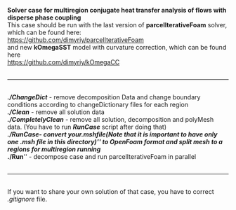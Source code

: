 '''Solver case for multiregion conjugate heat transfer analysis of flows with disperse phase coupling'''<br/>
This case should be run with the last version of '''parcelIterativeFoam''' solver, which can be found here:<br/>
https://github.com/dimyriy/parcelIterativeFoam<br/>
and new '''kOmegaSST''' model with curvature correction, which can be found here<br/>
https://github.com/dimyriy/kOmegaCC<br/>
<br/>
<hr/>
<br/>
'''''./ChangeDict''''' - remove decomposition Data and change boundary conditions according to changeDictionary files for each region<br/>
'''''./Clean''''' - remove all solution data<br/>
'''''./CompletelyClean''''' - remove all solution, decomposition and polyMesh data. (You have to run '''''RunCase''''' script after doing that)<br/>
'''''./RunCase''''' - convert your ''.msh'' file ''(Note that it is important to have only one .msh file in this directory)'' to OpenFoam format and split mesh to a regions for multiregion running<br/>
'''''./Run''''' - decompose case and run parcelIterativeFoam in parallel<br/>
<br/>
<hr/>
<br/>
If you want to share your own solution of that case, you have to correct ''.gitignore'' file.